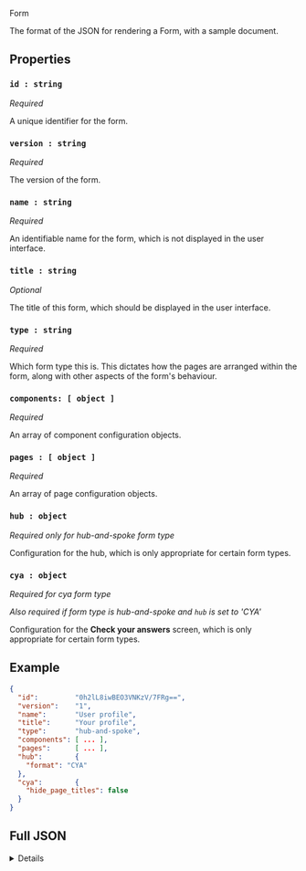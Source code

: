 <!-- Global imports -->

<!-- Local imports -->

<Meta title="JSON Format/Form" id="F-JSON-Form" />

<Heading size="xl" id="json-form" caption="JSON Format">Form</Heading>

The format of the JSON for rendering a <Link href="/?path=/docs/d-formrenderer">Form</Link>, with a sample document.

## Properties

### `id : string`
*Required*

A unique identifier for the form.

### `version : string`
*Required*

The version of the form.

### `name : string`
*Required*

An identifiable name for the form, which is not displayed in the user interface.

### `title : string`
*Optional*

The title of this form, which should be displayed in the user interface.

### `type : string`
*Required*

Which <Link href="/?path=/docs/f-json-form-types">form type</Link> this is. This dictates how the pages
are arranged within the form, along with other aspects of the form's behaviour.

### `components: [ object ]`
*Required*

An array of <Link href="/?path=/docs/f-json-component">component</Link> configuration objects.

### `pages : [ object ]`
*Required*

An array of <Link href="/?path=/docs/f-json-page">page</Link> configuration objects.

### `hub : object`
*Required only for <Link href="/?path=/docs/f-json-form-types--page#hub-and-spoke-default">hub-and-spoke</Link> form type*

Configuration for the hub, which is only appropriate for certain <Link href="/?path=/docs/f-json-form-types">form types</Link>.

### `cya : object`
*Required for <Link href="/?path=/docs/f-json-form-types--page#cya">cya</Link> form type*

*Also required if form type is <Link href="/?path=/docs/f-json-form-types--page#hub-and-spoke-default">hub-and-spoke</Link> and `hub` is set to 'CYA'*

Configuration for the **Check your answers** screen, which is only appropriate for certain <Link href="/?path=/docs/f-json-form-types">form types</Link>.

## Example

```json
{
  "id":         "0h2lL8iwBEO3VNKzV/7FRg==",
  "version":    "1",
  "name":       "User profile",
  "title":      "Your profile",
  "type":       "hub-and-spoke",
  "components": [ ... ],
  "pages":      [ ... ],
  "hub":        {
    "format": "CYA"
  },
  "cya":        {
    "hide_page_titles": false
  }
}
```

## Full JSON

<Details summary="Expand to view..." className="no-indent">
  <pre>
    <code className="language-json">
        {JSON.stringify(USER_PROFILE, null, 2)}
    </code>
  </pre>
</Details>